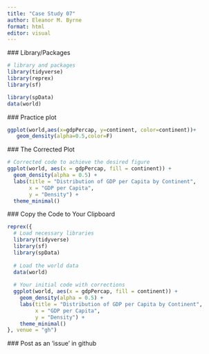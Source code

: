 ```yaml
---
title: "Case Study 07"
author: Eleanor M. Byrne 
format: html
editor: visual
---
```

 ### Library/Packages
```r
# library and packages 
library(tidyverse)
library(reprex)
library(sf)

library(spData)
data(world)
```
 ### Practice plot
```r
ggplot(world,aes(x=gdpPercap, y=continent, color=continent))+
   geom_density(alpha=0.5,color=F)
```
 ### The Corrected Plot 
```r
# Corrected code to achieve the desired figure
ggplot(world, aes(x = gdpPercap, fill = continent)) +
  geom_density(alpha = 0.5) +
  labs(title = "Distribution of GDP per Capita by Continent",
       x = "GDP per Capita",
       y = "Density") +
  theme_minimal()
```
 ### Copy the Code to Your Clipboard
```r
reprex({
  # Load necessary libraries
  library(tidyverse)
  library(sf)
  library(spData)
  
  # Load the world data
  data(world)
  
  # Your initial code with corrections
  ggplot(world, aes(x = gdpPercap, fill = continent)) +
    geom_density(alpha = 0.5) +
    labs(title = "Distribution of GDP per Capita by Continent",
         x = "GDP per Capita",
         y = "Density") +
    theme_minimal()
}, venue = "gh")

```
 ### Post as an ‘issue’ in github 
```r

```
 
 